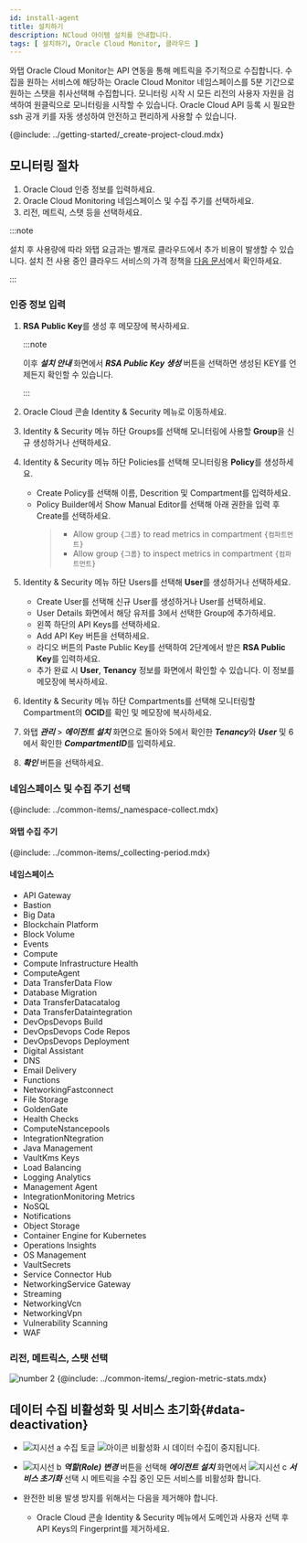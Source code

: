 ```yaml
---
id: install-agent
title: 설치하기
description: NCloud 아이템 설치를 안내합니다.
tags: [ 설치하기, Oracle Cloud Monitor, 클라우드 ]
---
```



와탭 Oracle Cloud Monitor는 API 연동을 통해 메트릭을 주기적으로 수집합니다. 수집을 원하는 서비스에 해당하는 Oracle Cloud Monitor 네임스페이스를 5분 기간으로 원하는 스탯을 취사선택해 수집합니다. 모니터링 시작 시 모든 리전의 사용자 자원을 검색하여 원클릭으로 모니터링을 시작할 수 있습니다. Oracle Cloud API 등록 시 필요한 ssh 공개 키를 자동 생성하여 안전하고 편리하게 사용할 수 있습니다. 

{@include: ../getting-started/_create-project-cloud.mdx} 

## 모니터링 절차

1. Oracle Cloud 인증 정보를 입력하세요.
1. Oracle Cloud Monitoring 네임스페이스 및 수집 주기를 선택하세요.
1. 리전, 메트릭, 스탯 등을 선택하세요.

:::note

설치 후 사용량에 따라 와탭 요금과는 별개로 클라우드에서 추가 비용이 발생할 수 있습니다. 설치 전 사용 중인 클라우드 서비스의 가격 정책을 [다음 문서](https://www.oracle.com/kr/cloud/price-list/)에서 확인하세요.

:::

### 인증 정보 입력

<ImgLang img='oci-install.png' desc='OCI Monitor' />

1. **RSA Public Key**를 생성 후 메모장에 복사하세요. 

    :::note

    이후 ***설치 안내*** 화면에서 ***RSA Public Key 생성*** 버튼을 선택하면 생성된 KEY를 언제든지 확인할 수 있습니다.
    
    :::

1. Oracle Cloud 콘솔 Identity & Security 메뉴로 이동하세요. 

1. Identity & Security 메뉴 하단 Groups를 선택해 모니터링에 사용할 **Group**을 신규 생성하거나 선택하세요.

1. Identity & Security 메뉴 하단 Policies를 선택해 모니터링용 **Policy**를 생성하세요.

    * Create Policy를 선택해 이름, Descrition 및 Compartment를 입력하세요.
    * Policy Builder에서 Show Manual Editor를 선택해 아래 권한을 입력 후 Create를 선택하세요.
        > * Allow group `{그룹}` to read metrics in compartment `{컴파트먼트}`
        > * Allow group `{그룹}` to inspect metrics in compartment `{컴파트먼트}`

1. Identity & Security 메뉴 하단 Users를 선택해 **User**를 생성하거나 선택하세요.

    * Create User를 선택해 신규 User를 생성하거나 User를 선택하세요.
    * User Details 화면에서 해당 유저를 3에서 선택한 Group에 추가하세요.
    * 왼쪽 하단의 API Keys를 선택하세요.
    * Add API Key 버튼을 선택하세요.
    * 라디오 버튼의 Paste Public Key를 선택하여 2단계에서 받은 **RSA Public Key**를 입력하세요.
    * 추가 완료 시 **User**, **Tenancy** 정보를 화면에서 확인할 수 있습니다. 이 정보를 메모장에 복사하세요.

1. Identity & Security 메뉴 하단 Compartments를 선택해 모니터링할 Compartment의 **OCID**를 확인 및 메모장에 복사하세요.

1. 와탭 ***관리*** > ***에이전트 설치*** 화면으로 돌아와 5에서 확인한 ***Tenancy***와 ***User*** 및 6에서 확인한 ***CompartmentID***를 입력하세요.

1. ***확인*** 버튼을 선택하세요.

### 네임스페이스 및 수집 주기 선택

{@include: ../common-items/_namespace-collect.mdx}  

#### 와탭 수집 주기

{@include: ../common-items/_collecting-period.mdx}

#### 네임스페이스

* API Gateway
* Bastion
* Big Data
* Blockchain Platform
* Block Volume
* Events
* Compute
* Compute Infrastructure Health
* ComputeAgent
* Data TransferData Flow
* Database Migration
* Data TransferDatacatalog
* Data TransferDataintegration
* DevOpsDevops Build
* DevOpsDevops Code Repos
* DevOpsDevops Deployment
* Digital Assistant
* DNS
* Email Delivery
* Functions
* NetworkingFastconnect
* File Storage
* GoldenGate
* Health Checks
* ComputeNstancepools
* IntegrationNtegration
* Java Management
* VaultKms Keys
* Load Balancing
* Logging Analytics
* Management Agent
* IntegrationMonitoring Metrics
* NoSQL
* Notifications
* Object Storage
* Container Engine for Kubernetes
* Operations Insights
* OS Management
* VaultSecrets
* Service Connector Hub
* NetworkingService Gateway
* Streaming
* NetworkingVcn
* NetworkingVpn
* Vulnerability Scanning
* WAF

### 리전, 메트릭스, 스탯 선택
 
![number 2](/img/number-02.png) {@include: ../common-items/_region-metric-stats.mdx} 

<ImgLang img='oci_region.png' desc='Oracle Cloud Monitor - Region, Metric, Stats' />

## 데이터 수집 비활성화 및 서비스 초기화{#data-deactivation}

<ImgLang img='cloud-deact.png' desc='비활성화 및 서비스 초기화 sc' />

* ![지시선 a](/img/char-a.svg) 수집 토글 ![아이콘](/img/ic-toggle-off.svg) 비활성화 시 데이터 수집이 중지됩니다.

* ![지시선 b](/img/char-b.svg) ***역할(Role) 변경*** 버튼을 선택해 ***에이전트 설치*** 화면에서 ![지시선 c](/img/char-c.svg) ***서비스 초기화*** 선택 시 메트릭을 수집 중인 모든 서비스를 비활성화 합니다.

* 완전한 비용 발생 방지를 위해서는 다음을 제거해야 합니다. 

    * Oracle Cloud 콘솔 Identity & Security 메뉴에서 도메인과 사용자 선택 후 API Keys의 Fingerprint를 제거하세요.